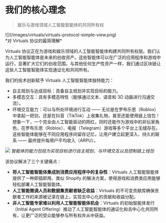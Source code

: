 # 我们的核心理念

> 娱乐与游戏领域人工智能智能体的共同所有权

<div className="mx-auto my-4 w-1/2">![](/images/virtuals/virtuals-protocol-simple-view.png)</div>

<div className="text-center text-gray-500">*对 Virtuals 协议的最简理解*</div>

Virtuals 协议正在为游戏和娱乐领域的人工智能智能体构建共同所有权层。我们认为人工智能智能体是未来的创收资产。这些智能体可以在广泛的应用程序和游戏中运行，显著扩大它们的创收范围。与其他任何生产性资产一样，我们通过区块链让这些人工智能智能体实现通证化和共同所有。

我们的技术创新赋予 Virtuals 人工智能智能体独特能力：

- 自主规划与达成目标：具备自主规划并实现目标的能力。
- 多模态交互：具有多模态特性（能够通过文本、语音和 3D 动画进行沟通交流）。
- 环境交互能力：可以与所处环境进行互动 —— 无论是在罗布乐思（Roblox）中拿起一把剑，还是在抖音（TikTok）上收集礼物，甚至还能使用链上钱包！想象一下，一个完全由人工智能驱动的网红，同时还能作为游戏中的非玩家角色，在罗布乐思（Roblox）、电报（Telegram）游戏等多个平台上无缝存在。这些智能体能够在不同应用程序间留存记忆，让用户建立起更深入、持久的联系 —— 最终提升每用户平均收入（ARPU）。

![](/images/virtuals/agent-capabilities.avif) _智能体的能力包括为实现目标进行自主规划、与环境交互以及控制链上钱包_

该协议解决了三个关键痛点：

- **将人工智能智能体集成到消费应用程序中的复杂性**：Virtuals 人工智能智能体提供了一种即插即用、类似 Shopify 的解决方案，使得游戏和消费类应用能够轻松部署人工智能智能体。
- **人工智能微调人员和数据集贡献者缺乏收益**：Virtuals 的不可变贡献库确保贡献者工作的来源被记录在链上，实现去中心化的贡献和收益分配。
- **非人工智能专家难以利用人工智能智能体机会**：Virtuals 的初始智能体发行（Initial Agent
  Offering）推动了人工智能智能体的通证化和去中心化共同所有，让更广泛的受众能够参与所有权并从中获益。
